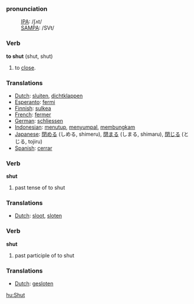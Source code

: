 ===pronunciation===
:[[International Phonetic Alphabet|IPA]]: /ʃʌt/
:[[SAMPA]]: /SVt/

=== Verb ===

'''to shut''' (shut, shut)

# to [[close]].

=== Translations ===
*[[Dutch]]: [[sluiten]], [[dichtklappen]]
*[[Esperanto]]: [[fermi]]
*[[Finnish]]: [[sulkea]]
*[[French]]: [[fermer]]
*[[German]]: [[schliessen]]
*[[Indonesian]]: [[tutup|menutup]], [[sumpal|menyumpal]], [[bungkam|membungkam]]
*[[Japanese]]: [[閉める]] (しめる, shimeru), [[閉まる]] (しまる, shimaru), [[閉じる]] (とじる, tojiru)
*[[Spanish]]: [[cerrar]]

=== Verb ===

'''shut'''

# past tense of to shut

=== Translations ===
*[[Dutch]]: [[sloot]], [[sloten]]

=== Verb ===

'''shut'''

# past participle of to shut

=== Translations ===
*[[Dutch]]: [[gesloten]]

[[hu:Shut]]